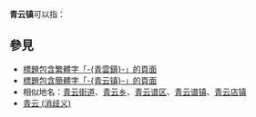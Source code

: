 '''青云镇'''可以指：
{{PRC admin/disambig|36/11/29/102/000|37/13/29/108/000|51/19/23/125/000|51/32/24/202/000|61/08/02/112/000}}

==參見==
* [[Special:Search/intitle:"青雲鎮"|標題包含繁體字「-{青雲鎮}-」的頁面]]
* [[Special:Search/intitle:"青云镇"|標題包含簡體字「-{青云镇}-」的頁面]]
* 相似地名：[[青云街道|青云街道]]、[[青云乡|青云乡]]、[[青云谱区|青云谱区]]、[[青云谱镇|青云谱镇]]、[[青云店镇|青云店镇]]
* [[青云_(消歧义)|青云 (消歧义)]]

{{Disambiguation|Cat=三字中国镇名消歧义|Qing}}